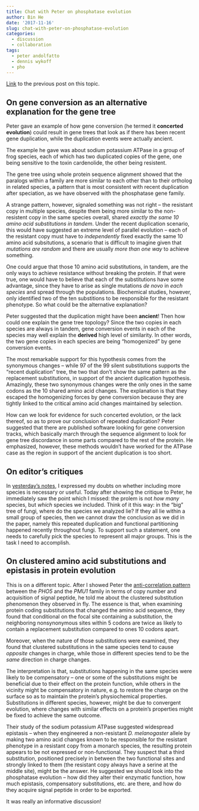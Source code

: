 ```yaml
---
title: Chat with Peter on phosphatase evolution
author: Bin He
date: '2017-11-16'
slug: chat-with-peter-on-phosphatase-evolution
categories:
  - discussion
  - collaboration
tags:
  - peter andolfatto
  - dennis wykoff
  - pho
---
```


[Link](/docs/2017-11-15-elife-decision-on-phosphatase-evolution-paper) to the previous post on this topic.

## On gene conversion as an alternative explanation for the gene tree

Peter gave an example of how gene conversion (he termed it **concerted evolution**) could result in gene trees that look as if there has been recent gene duplication, while the duplication events were actually ancient. 

The example he gave was about sodium potassium ATPase in a group of frog species, each of which has two duplicated copies of the gene, one being sensitive to the toxin cardenolide, the other being resistent. 

The gene tree using whole protein sequence alignment showed that the paralogs within a family are more similar to each other than to their ortholog in related species, a pattern that is most consistent with recent duplication after speciation, as we have observed with the phosphatase gene family. 

A strange pattern, however, signaled something was not right -- the resistant copy in multiple species, despite them being more similar to the non-resistent copy in the same species overall, shared *exactly the same 10 amino acid substitutions in tandem*. Under the recent duplication scenario, this would have suggested an extreme level of parallel evolution -- each of the resistant copy must have to _independently_ fixed exactly the same 10 amino acid subsitutions, a scenario that is difficult to imagine given that _mutations are random_ and there are usually _more than one way_ to achieve something. 

One could argue that those 10 amino acid substitutions, in tandem, are the only ways to achieve resistance without breaking the protein. If that were true, one would have to believe that each of the substitutions have some advantage, since they have to arise as single mutations _de novo_ in _each species_ and spread through the populations. Biochemical studies, however, only identified two of the ten substitions to be responsible for the resistant phenotype. So what could be the alternative explanation?

Peter suggested that the duplication might have been **ancient**! Then how could one explain the gene tree topology? Since the two copies in each species are always in tandem, gene conversion events in each of the species may well explain the **derived** high level of similarity. In other words, the two gene copies in each species are being "homogenized" by gene conversion events. 

The most remarkable support for this hypothesis comes from the synonymous changes -- while 97 of the 99 silent substitutions supports the "recent duplication" tree, the two that don't show the same pattern as the replacement substitutions, in support of the ancient duplication hypothesis. Amazingly, these two synonymous changes were the only ones in the same codons as the 10 shared amino acid changes. The explanation is that they escaped the homogenizing forces by gene conversion because they are tightly linked to the critical amino acid changes maintained by selection.

How can we look for evidence for such concerted evolution, or the lack thereof, so as to prove our conclusion of repeated duplication? Peter suggested that there are published software looking for gene conversion tracks, which basically march through the sequence alignment to look for gene tree discordance in some parts compared to the rest of the protein. He emphasized, however, these methods wouldn't have worked for the ATPase case as the region in support of the ancient duplication is too short.

## On editor's critiques

In [yesterday's notes](/docs/2017-11-15-elife-decision-on-phosphatase-evolution-paper), I expressed my doubts on whether including more species is necessary or useful. Today after showing the critique to Peter, he immediately saw the point which I missed: the prolem is not _how many_ species, but _which_ species we included. Think of it this way: in the "big" tree of fungi, where do the species we analyzed lie? If they all lie within a small group of species, then we cannot draw the conclusion as we did in the paper, namely this repeated duplication and functional partitioning happened recently throughout fungi. To support such a statement, one needs to carefully pick the species to represent all major groups. This is the task I need to accomplish. 

## On clustered amino acid substitutions and epistasis in protein evolution

This is on a different topic. After I showed Peter the [anti-correlation pattern](https://docs.google.com/drawings/d/1yf3tRM-Jok-SB3De2LrKIcAXFk2RmgomJV6YmpqS67Q/edit?usp=sharing) between the _PHO5_ and the _PMU1_ family in terms of copy number and acquisition of signal peptide, he told me about the clustered substitution phenomenon they observed in fly. The essence is that, when examining protein coding substitutions that changed the amino acid sequence, they found that conditional on the focal site containing a substitution, the neighboring nonsynonymous sites within 5 codons are twice as likely to contain a replacement substitution compared to ones 10 codons apart. 

Moreover, when the nature of those substitutions were examined, they found that clustered substitutions in the same species tend to cause _opposite_ changes in charge, while those in different species tend to be the _same_ direction in charge changes. 

The interpretation is that, substitutions happening in the same species were likely to be compensatory -- one or some of the substitutions might be beneficial due to their effect on the protein function, while others in the vicinity might be compensatory in nature, e.g. to restore the charge on the surface so as to maintain the protein's physiochemical properties. Substitutions in different species, however, might be due to convergent evolution, where changes with similar effects on a protein's properties might be fixed to achieve the same outcome.

Their study of the sodium potassium ATPase suggested widespread epistasis -- when they engineered a non-resistant _D. melanogaster_ allele by making two amino acid changes known to be responsible for the resistant phenotype in a resistant copy from a monarch species, the resulting protein appears to be not expressed or non-functional. They suspect that a third substitution, positioned precisely in between the two functional sites and strongly linked to them (the resistant copy always have a serine at the middle site), might be the answer. He suggested we should look into the phosphatase evolution -- how did they alter their enzymatic function, how much epistasis, compensatory substitutions, etc. are there, and how do they acquire signal peptide in order to be exported.

It was really an informative discussion!
